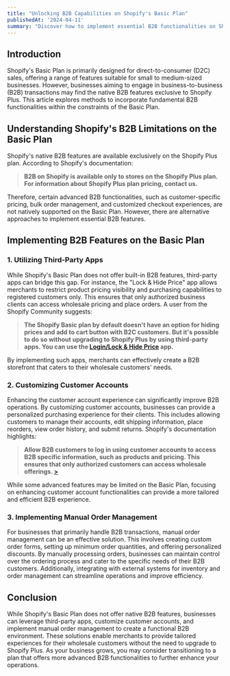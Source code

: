```yaml
---
title: "Unlocking B2B Capabilities on Shopify's Basic Plan"
publishedAt: '2024-04-11'
summary: "Discover how to implement essential B2B functionalities on Shopify's Basic Plan to enhance your wholesale operations."
---
```


## Introduction

Shopify's Basic Plan is primarily designed for direct-to-consumer (D2C) sales, offering a range of features suitable for small to medium-sized businesses. However, businesses aiming to engage in business-to-business (B2B) transactions may find the native B2B features exclusive to Shopify Plus. This article explores methods to incorporate fundamental B2B functionalities within the constraints of the Basic Plan.

## Understanding Shopify's B2B Limitations on the Basic Plan

Shopify's native B2B features are available exclusively on the Shopify Plus plan. According to Shopify's documentation:

> **B2B on Shopify is available only to stores on the Shopify Plus plan. For information about Shopify Plus plan pricing, contact us.**

Therefore, certain advanced B2B functionalities, such as customer-specific pricing, bulk order management, and customized checkout experiences, are not natively supported on the Basic Plan. However, there are alternative approaches to implement essential B2B features.

## Implementing B2B Features on the Basic Plan

### 1. Utilizing Third-Party Apps

While Shopify's Basic Plan does not offer built-in B2B features, third-party apps can bridge this gap. For instance, the "Lock & Hide Price" app allows merchants to restrict product pricing visibility and purchasing capabilities to registered customers only. This ensures that only authorized business clients can access wholesale pricing and place orders. A user from the Shopify Community suggests:

> **The Shopify Basic plan by default doesn't have an option for hiding prices and add to cart button with B2C customers. But it's possible to do so without upgrading to Shopify Plus by using third-party apps. You can use the [Login/Lock & Hide Price](https://apps.shopify.com/login-to-access-pages) app.**

By implementing such apps, merchants can effectively create a B2B storefront that caters to their wholesale customers' needs.

### 2. Customizing Customer Accounts

Enhancing the customer account experience can significantly improve B2B operations. By customizing customer accounts, businesses can provide a personalized purchasing experience for their clients. This includes allowing customers to manage their accounts, edit shipping information, place reorders, view order history, and submit returns. Shopify's documentation highlights:

> **Allow B2B customers to log in using customer accounts to access B2B specific information, such as products and pricing. This ensures that only authorized customers can access wholesale offerings. [>](https://help.shopify.com/en/manual/b2b/customer-login-and-accounts)**

While some advanced features may be limited on the Basic Plan, focusing on enhancing customer account functionalities can provide a more tailored and efficient B2B experience.

### 3. Implementing Manual Order Management

For businesses that primarily handle B2B transactions, manual order management can be an effective solution. This involves creating custom order forms, setting up minimum order quantities, and offering personalized discounts. By manually processing orders, businesses can maintain control over the ordering process and cater to the specific needs of their B2B customers. Additionally, integrating with external systems for inventory and order management can streamline operations and improve efficiency.

## Conclusion

While Shopify's Basic Plan does not offer native B2B features, businesses can leverage third-party apps, customize customer accounts, and implement manual order management to create a functional B2B environment. These solutions enable merchants to provide tailored experiences for their wholesale customers without the need to upgrade to Shopify Plus. As your business grows, you may consider transitioning to a plan that offers more advanced B2B functionalities to further enhance your operations.
